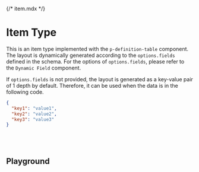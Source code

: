 {/* item.mdx */}



<Meta of={itemStories} />

# Item Type
 This is an item type implemented with the `p-definition-table` component. The layout is dynamically generated according to the `options.fields` defined in the schema. For the options of `options.fields`, please refer to the `Dynamic Field` component.

If `options.fields` is not provided, the layout is generated as a key-value pair of 1 depth by default. Therefore, it can be used when the data is in the following code.

```json
{
  "key1": "value1",
  "key2": "value2",
  "key3": "value3"
}
```


<br/>
<br/>

## Playground
<Canvas of={itemStories.Playground} />
<Controls of={itemStories.Playground} />

<br/>
<br/>

